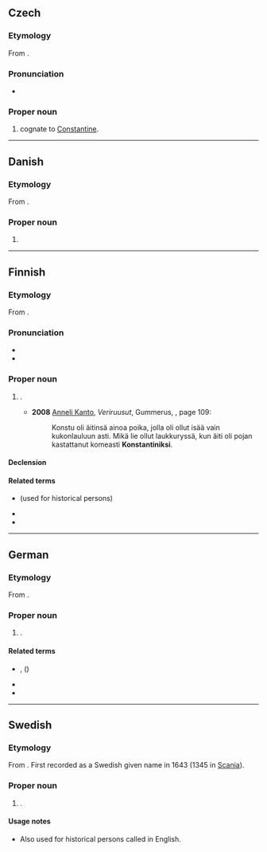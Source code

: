 {{also|konstantin|Konštantín}}
==Czech==

===Etymology===
From {{der|cs|la|Constantinus}}.

===Pronunciation===
* {{cs-IPA}}

===Proper noun===
{{head|cs|proper noun}}

# {{given name|male|lang=cs}} cognate to [[Constantine]].

----

==Danish==

===Etymology===
From {{der|da|la|Constantinus}}.

===Proper noun===
{{head|da|proper noun}}

# {{given name|male|eq=Constantine|from=Latin|lang=da}}

----

==Finnish==

===Etymology===
From {{der|fi|la|Constantinus}}.

===Pronunciation===
* {{fi-IPA}}
* {{hyphenation|Kons|tan|tin|lang=fi}}

===Proper noun===
{{fi-proper noun}}

# {{given name|male|lang=fi|from=Latin|eq=Constantine}}.
#* '''2008''' [[w:fi:Anneli Kanto|Anneli Kanto]], ''Veriruusut'', Gummerus, {{ISBN|978-951-20-7766-3}}, page 109:
#*:Konstu oli äitinsä ainoa poika, jolla oli ollut isää vain kukonlauluun asti. Mikä lie ollut laukkuryssä, kun äiti oli pojan kastattanut komeasti '''Konstantiniksi'''.

====Declension====
{{fi-decl-risti|Konstantin|||a|i=0}}

====Related terms====
* {{l|fi|Konstantinus}} (used for historical persons)
* {{l|fi|Konsta}}
* {{l|fi|Kosti}}

----

==German==

===Etymology===
From {{der|de|la|Constantinus}}.

===Proper noun===
{{head|de|proper noun|plural|Konstantine}}

# {{given name|male|lang=de}}.

====Related terms====
* {{l|de|Konstantia}}, {{l|de|Konstanzia}} ({{l|de|Constantia}})
* {{l|de|Konstantine}}
* {{l|de|Konstanze}}

----

==Swedish==

===Etymology===
From {{der|sv|la|Constantinus}}. First recorded as a Swedish given name in 1643 (1345 in [[Scania]]).

===Proper noun===
{{sv-proper noun|c}}

# {{given name|male|from=Latin|lang=sv}}.

====Usage notes====
* Also used for historical persons called {{m|en|Constantine}} in English.